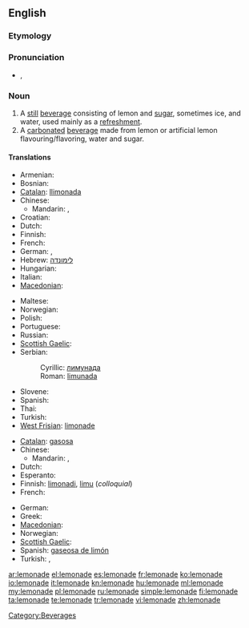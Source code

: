 {{wikipedia|dab=Lemonade (disambiguation)|Lemonade}}
==English==

===Etymology===
{{suffix|lemon|ade}}

===Pronunciation===
* {{IPA|/ˌlɛmənˈeɪd/}}, {{SAMPA|/%lEm@n"eId/}}
*: {{rhymes|eɪd}}

===Noun===
{{wikipedia}}
{{en-noun|s|-}}

# A [[still]] [[beverage]] consisting of lemon and [[sugar]], sometimes ice, and water, used mainly as a [[refreshment]].
# A [[carbonated]] [[beverage]] made from lemon or artificial lemon flavouring/flavoring, water and sugar.

====Translations====
{{trans-top|still beverage}}
* Armenian: {{t-|hy|լիմոնադ|tr=limonad}}
* Bosnian: {{t-|bs|limunada|f}}
* [[Catalan]]: [[llimonada]] {{f}}
* Chinese:
** Mandarin: {{t-|cmn|檸檬水|sc=Hani}}, {{t-|cmn|柠檬水|tr=níngméngshuǐ|sc=Hani}}
* Croatian: {{t+|hr|limunada|f|alt=limunáda}}
* Dutch: {{t+|nl|kwast|m}}
* Finnish: {{t+|fi|sitruunamehu}}
* French: {{t+|fr|citronnade|f}}
* German: {{t+|de|Limonade|f}}, {{t+|de|Zitrone|f}}
* Hebrew: [[לימונדה]]
* Hungarian: {{t+|hu|limonádé}}
* Italian: {{t+|it|limonata|f}}
* [[Macedonian]]: {{t|mk|лимонада|f|tr=limonáda}}
{{trans-mid}}
* Maltese: {{t|mt|luminata|f|xs=Maltese}}
* Norwegian: {{t-|no|limonade|m}}
* Polish: {{t+|pl|lemoniada|f}}
* Portuguese: {{t+|pt|limonada|f}}
* Russian: {{t|ru|лимонад|m|tr=limonád|sc=Cyrl}}
* [[Scottish Gaelic]]: {{t|gd|deoch-liomaid|f}}
* Serbian:
*: Cyrillic: [[лимунада#Serbian|лимунада]] {{f}}
*: Roman: [[limunada#Serbian|limunada]] {{f}}
* Slovene: {{t+|sl|limonada|f}}
* Spanish: {{t-|es|limonada|f}}
* Thai: {{t|th|น้ำมะนาว|tr=naammanaao }}
* Turkish: {{t+|tr|limonata}}
* [[West Frisian]]: [[limonade]]
{{trans-bottom}}

{{trans-top|carbonated beverage}}
* [[Catalan]]: [[gasosa]] {{f}}
* Chinese:
** Mandarin: {{t-|cmn|檸檬水|sc=Hani}}, {{t-|cmn|柠檬水|tr=níngméngshuǐ|sc=Hani}}
* Dutch: {{t+|nl|limonade|m}}
* Esperanto: {{t-|eo|limonado|xs=Esperanto}}
* Finnish: [[limonadi]], [[limu]] (''colloquial'')
* French: {{t+|fr|limonade|f}}
{{trans-mid}}
* German: {{t+|de|Brause|f}}
* Greek: {{t+|el|λεμονάδα|f|tr=lemonáda}}
* [[Macedonian]]: {{t|mk|газоза|f|tr=gazóza}}
* Norwegian: {{t|no|sitronbrus|m}}
* [[Scottish Gaelic]]: {{t|gd|deoch-liomaid|f}}
* Spanish: [[gaseosa de limón]] {{f}}
* Turkish: {{t|tr|gazoz}},  {{t|tr|limonlu gazoz}}
{{trans-bottom}}

[[Category:Beverages]]

[[ar:lemonade]]
[[el:lemonade]]
[[es:lemonade]]
[[fr:lemonade]]
[[ko:lemonade]]
[[io:lemonade]]
[[it:lemonade]]
[[kn:lemonade]]
[[hu:lemonade]]
[[ml:lemonade]]
[[my:lemonade]]
[[pl:lemonade]]
[[ru:lemonade]]
[[simple:lemonade]]
[[fi:lemonade]]
[[ta:lemonade]]
[[te:lemonade]]
[[tr:lemonade]]
[[vi:lemonade]]
[[zh:lemonade]]